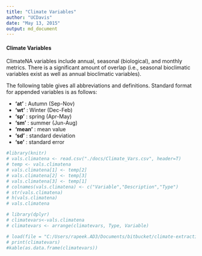 ```yaml
---
title: "Climate Variables"
author: "UCDavis"
date: "May 13, 2015"
output: md_document
---
```


#### Climate Variables

ClimateNA variables include annual, seasonal (biological), and monthly metrics. There is a significant amount of overlap (i.e., seasonal bioclimatic variables exist as well as annual bioclimatic variables).

The following table gives all abbreviations and definitions. Standard format for appended variables is as follows:

 - **'at'** : Autumn (Sep-Nov)
 - **'wt'** : Winter (Dec-Feb)
 - **'sp'** : spring (Apr-May)
 - **'sm'** : summer (Jun-Aug)
 - **'mean'** : mean value
 - **'sd'** : standard deviation
 - **'se'** : standard error


```r
#library(knitr)
# vals.climatena <- read.csv("./docs/Climate_Vars.csv", header=T)
# temp <- vals.climatena
# vals.climatena[1] <- temp[2]
# vals.climatena[2] <- temp[3]
# vals.climatena[3] <- temp[1]
# colnames(vals.climatena) <- c("Variable","Description","Type")
# str(vals.climatena)
# h(vals.climatena)
# vals.climatena

# library(dplyr)
# climatevars<-vals.climatena
# climatevars <- arrange(climatevars, Type, Variable)

# load(file = "C:/Users/rapeek.AD3/Documents/bitbucket/climate-extraction/data/processed/CNA_near_mid_far_MSY.RData")
# print(climatevars)
#kable(as.data.frame(climatevars))

```

